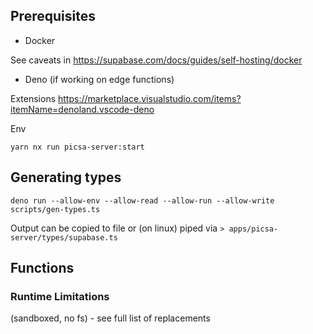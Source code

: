 ## Prerequisites

- Docker

See caveats in
https://supabase.com/docs/guides/self-hosting/docker

- Deno (if working on edge functions)

Extensions
https://marketplace.visualstudio.com/items?itemName=denoland.vscode-deno

Env

```
yarn nx run picsa-server:start
```

## Generating types

```
deno run --allow-env --allow-read --allow-run --allow-write scripts/gen-types.ts
```

Output can be copied to file or (on linux) piped via `> apps/picsa-server/types/supabase.ts`

## Functions

### Runtime Limitations

(sandboxed, no fs) - see full list of replacements
